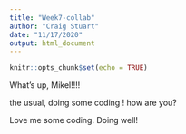 ```yaml
---
title: "Week7-collab"
author: "Craig Stuart"
date: "11/17/2020"
output: html_document
---
```


```r
knitr::opts_chunk$set(echo = TRUE)
```

What's up, Mikel!!!!

the usual, doing some coding ! how are you?

Love me some coding. Doing well!